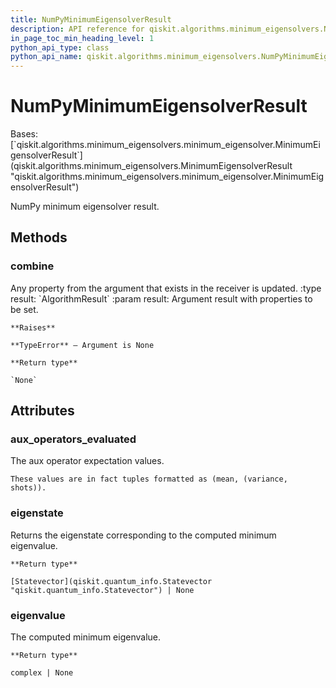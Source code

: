 ```yaml
---
title: NumPyMinimumEigensolverResult
description: API reference for qiskit.algorithms.minimum_eigensolvers.NumPyMinimumEigensolverResult
in_page_toc_min_heading_level: 1
python_api_type: class
python_api_name: qiskit.algorithms.minimum_eigensolvers.NumPyMinimumEigensolverResult
---
```


# NumPyMinimumEigensolverResult

<Class id="qiskit.algorithms.minimum_eigensolvers.NumPyMinimumEigensolverResult" isDedicatedPage={true} github="https://github.com/qiskit/qiskit/tree/stable/0.23/qiskit/algorithms/minimum_eigensolvers/numpy_minimum_eigensolver.py" signature="NumPyMinimumEigensolverResult" modifiers="class">
  Bases: [`qiskit.algorithms.minimum_eigensolvers.minimum_eigensolver.MinimumEigensolverResult`](qiskit.algorithms.minimum_eigensolvers.MinimumEigensolverResult "qiskit.algorithms.minimum_eigensolvers.minimum_eigensolver.MinimumEigensolverResult")

  NumPy minimum eigensolver result.

  ## Methods

  <span id="qiskit-algorithms-minimum-eigensolvers-numpyminimumeigensolverresult-combine" />

  ### combine

  <Function id="qiskit.algorithms.minimum_eigensolvers.NumPyMinimumEigensolverResult.combine" signature="NumPyMinimumEigensolverResult.combine(result)">
    Any property from the argument that exists in the receiver is updated. :type result: `AlgorithmResult` :param result: Argument result with properties to be set.

    **Raises**

    **TypeError** – Argument is None

    **Return type**

    `None`
  </Function>

  ## Attributes

  ### aux\_operators\_evaluated

  <Attribute id="qiskit.algorithms.minimum_eigensolvers.NumPyMinimumEigensolverResult.aux_operators_evaluated">
    The aux operator expectation values.

    These values are in fact tuples formatted as (mean, (variance, shots)).
  </Attribute>

  ### eigenstate

  <Attribute id="qiskit.algorithms.minimum_eigensolvers.NumPyMinimumEigensolverResult.eigenstate">
    Returns the eigenstate corresponding to the computed minimum eigenvalue.

    **Return type**

    [Statevector](qiskit.quantum_info.Statevector "qiskit.quantum_info.Statevector") | None
  </Attribute>

  ### eigenvalue

  <Attribute id="qiskit.algorithms.minimum_eigensolvers.NumPyMinimumEigensolverResult.eigenvalue">
    The computed minimum eigenvalue.

    **Return type**

    complex | None
  </Attribute>
</Class>

